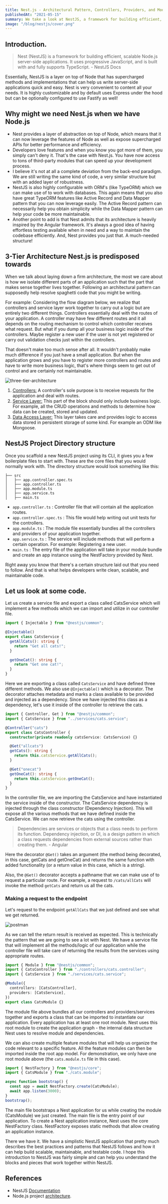 ```yaml
---
title: Nest.js - Architectural Pattern, Controllers, Providers, and Modules.
publishedAt: "2021-05-15"
summary: We take a look at NestJS, a framework for building efficient, scalable Node.js server-side applications. We will try to understand the overall architectural pattern of NestJS.
image: "/blog/nestjs/cover.png"
---
```


## Introduction.

> Nest (NestJS) is a framework for building efficient, scalable Node.js server-side applications. It uses progressive JavaScript, and is built with and fully supports TypeScript. - NestJS Docs

Essentially, NestJS is a layer on top of Node that has supercharged methods and implementations that can help us write server-side applications quick and easy. Nest is very convenient to content all your needs. It is highly customizable and by default uses Express under the hood but can be optionally configured to use Fastify as well!

## Why might we need Nest.js when we have Node.js

- Nest provides a layer of abstraction on top of Node, which means that it can now leverage the features of Node as well as expose supercharged APIs for better performance and efficiency.
- Developers love features and when you know you got more of them, you simply can't deny it. That's the case with Nest.js. You have now access to tons of third-party modules that can speed up your development process.
- I believe it's not at all a complete deviation from the back-end paradigm. We are still writing the same kind of code, a very similar structure but with an added layer of robustness.
- NestJS is also highly configurable with ORM's (like TypeORM) which we can make use of to work with databases. This again means that you also have great TypeORM features like Active Record and Data Mapper pattern that you can now leverage easily. The Active Record pattern can necessarily help you obtain simplicity while the Data Mapper pattern can help your code be more maintainable.
- Another point to add is that Nest admits that its architecture is heavily inspired by the Angular framework. It's always a good idea of having effortless testing available when in need and a way to maintain the codebase efficiently. And, Nest provides you just that. A much-needed structure!

## 3-Tier Architecture Nest.js is predisposed towards

When we talk about laying down a firm architecture, the most we care about is how we isolate different parts of an application such that the part that makes sense together lives together. Following an architectural pattern can supposedly help resolve spaghetti code that you might be writing.

For example: Considering the flow diagram below, we realize that controllers and service layer work together to carry out a logic but are entirely two different things. Controllers essentially deal with the routes of your application. A controller may have few different routes and it all depends on the routing mechanism to control which controller receives what request. But what if you dump all your business logic inside of the controllers. Maybe register a new user if the user is not yet registered or carry out validation checks just within the controllers.

That doesn't make too much sense after all. It wouldn't probably make much difference if you just have a small application. But when the application grows and you have to register more controllers and routes and have to write more business logic, that's where things seem to get out of control and are certainly not maintainable.

<Image
  width={800}
  height={800}
  src="/blog/nestjs/three-tier-architecture.png"
  alt="three-tier-architecture"
/>

1. <u>Controllers:</u> A controller's sole purpose is to receive requests for the
   application and deal with routes.
2. <u>Service Layer:</u> This part of the block should only include business logic.
   For example, all the CRUD operations and methods to determine how data can be
   created, stored and updated.
3. <u>Data Access Layer:</u> This layer takes care and provides logic to access data
   stored in persistent storage of some kind. For example an ODM like Mongoose.

## NestJS Project Directory structure

Once you scaffold a new NestJS project using its CLI, it gives you a few boilerplate files to start with. These are the core files that you would normally work with. The directory structure would look something like this:

```
├── src
│   ├── app.controller.spec.ts
│   ├── app.controller.ts
│   ├── app.module.ts
│   ├── app.service.ts
│   ├── main.ts
```

- `app.controller.ts` : Controller file that will contain all the application routes. <br/>
- `app.controller.spec.ts` : This file would help writing out unit tests for the controllers. <br/>
- `app.module.ts` : The module file essentially bundles all the controllers and providers of your application together. <br/>
- `app.service.ts` : The service will include methods that will perform a certain operation. For example: Registering a new user. <br/>
- `main.ts` : The entry file of the application will take in your module bundle and create an app instance using the NestFactory provided by Nest. <br/>

Right away you know that there's a certain structure laid out that you need to follow. And that is what helps developers write clean, scalable, and maintainable code.

## Let us look at some code.

Let us create a service file and export a class called CatsService which will implement a few methods which we can import and utilize in our controller file.

```ts
import { Injectable } from "@nestjs/common";

@Injectable()
export class CatsService {
  getAllCats(): string {
    return "Get all cats!";
  }

  getOneCat(): string {
    return "Get one cat!";
  }
}
```

Here we are exporting a class called `CatsService` and have defined three different methods. We also use `@Injectable()` which is a decorator. The decorator attaches metadata and marks a class available to be provided and injected as a dependency. Since we have injected this class as a dependency, let's use it inside of the controller to retrieve the cats.

```ts
import { Controller, Get } from "@nestjs/common";
import { CatsService } from "../services/cats.service";

@Controller("cats")
export class CatsController {
  constructor(private readonly catsService: CatsService) {}

  @Get("allcats")
  getCats(): string {
    return this.catsService.getAllCats();
  }

  @Get("onecat")
  getOneCat(): string {
    return this.catsService.getOneCat();
  }
}
```

In the controller file, we are importing the CatsService and have instantiated the service inside of the constructor. The CatsService dependency is injected through the class constructor (Dependency Injection). This will expose all the various methods that we have defined inside the CatsService. We can now retrieve the cats using the controller.

> Dependencies are services or objects that a class needs to perform its function. Dependency injection, or DI, is a design pattern in which a class requests dependencies from external sources rather than creating them. - Angular

Here the decorator `@Get()` takes an argument (the method being decorated, in this case, getCats and getOneCat) and returns the same function with added functionality (or a return value in this case, which is a string).

Also, the `@Get()` decorator accepts a pathname that we can make use of to request a particular route. For example, a request to `/cats/allCats` will invoke the method `getCats` and return us all the cats.

### Making a request to the endpoint

Let's request to the endpoint `getAllCats` that we just defined and see what we get returned.

<Image width={800} height={800} src="/blog/nestjs/postman.png" alt="postman" />

As we can tell the return result is received as expected. This is technically the pattern that we are going to see a lot with Nest. We have a service file that will implement all the methods/logic of our application while the controller file will take care of returning the results from the services using appropriate routes.

```ts
import { Module } from "@nestjs/common";
import { CatsController } from "./controllers/cats.controller";
import { CatsService } from "./services/cats.service";

@Module({
  controllers: [CatsController],
  providers: [CatsService],
})
export class CatsModule {}
```

The module file above bundles all our controllers and providers/services together and exports a class that can be imported to instantiate our application. Every application has at least one root module. Nest uses this root module to create the application graph - the internal data structure Nest uses to resolve module and dependencies.

We can also create multiple feature modules that will help us organize the code relevant to a specific feature. All the feature modules can then be imported inside the root app model. For demonstration, we only have one root module above (the `cats.module.ts` file in this case).

```ts
import { NestFactory } from "@nestjs/core";
import { CatsModule } from "./cats.module";

async function bootstrap() {
  const app = await NestFactory.create(CatsModule);
  await app.listen(3000);
}
bootstrap();
```

The main file bootstraps a Nest application for us while creating the module (CatsModule) we just created. The main file is the entry point of our application. To create a Nest application instance, Nest uses the core NestFactory class. NestFactory exposes static methods that allow creating an application instance.

There we have it. We have a simplistic NestJS application that pretty much describes the best practices and patterns that NestJS follows and how it can help build scalable, maintainable, and testable code. I hope this introduction to NestJS was fairly simple and can help you understand the blocks and pieces that work together within NestJS.

## References

- NestJS [Documentation](https://docs.nestjs.com/)
- Node.js project [architecture](https://dev.to/santypk4/bulletproof-node-js-project-architecture-4epf).
